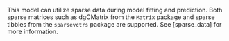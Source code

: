 This model can utilize sparse data during model fitting and prediction. Both sparse matrices such as dgCMatrix from the `Matrix` package and sparse tibbles from the `sparsevctrs` package are supported. See [sparse_data] for more information.
